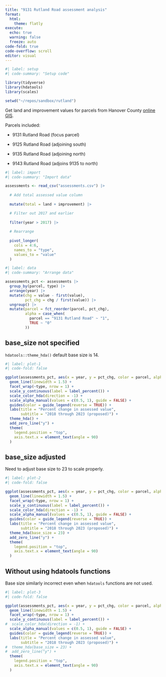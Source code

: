 ```yaml
---
title: "9131 Rutland Road assessment analysis"
format:
  html:
    theme: flatly
execute: 
  echo: true
  warning: false
  freeze: auto
code-fold: true
code-overflow: scroll
editor: visual
---
```


```r
#| label: setup
#| code-summary: "Setup code"

library(tidyverse)
library(hdatools)
library(scales)

setwd("~/repos/sandbox/rutland")

```

Get land and improvement values for parcels from Hanover County [online GIS](https://parcelmap.hanovercounty.gov/).

Parcels included:

-   9131 Rutland Road (focus parcel)

-   9125 Rutland Road (adjoining south)

-   9135 Rutland Road (adjoining north)

-   9143 Rutland Road (adjoins 9135 to north)

```r
#| label: import
#| code-summary: "Import data"

assessments <- read_csv("assessments.csv") |> 
  
  # Add total assessed value column
  
  mutate(total = land + improvement) |> 

  # Filter out 2017 and earlier
  
  filter(year > 2017) |> 
  
  # Rearrange
  
  pivot_longer(
    cols = 4:6,
    names_to = "type",
    values_to = "value"
  )

```

```r
#| label: data
#| code-summary: "Arrange data"

assessments_pct <- assessments |> 
  group_by(parcel, type) |> 
  arrange(year) |> 
  mutate(chg = value - first(value),
         pct_chg = chg / first(value)) |> 
  ungroup() |> 
  mutate(parcel = fct_reorder(parcel, pct_chg),
         alpha = case_when(
           parcel == "9131 Rutland Road" ~ "1",
           TRUE ~ "0"
         ))

```

## base_size not specified

`hdatools::theme_hda()` default base size is 14.

```r
#| label: plot-1
#| code-fold: false

ggplot(assessments_pct, aes(x = year, y = pct_chg, color = parcel, alpha = alpha)) +
  geom_line(linewidth = 1.5) +
  facet_wrap(~type, nrow = 1) +
  scale_y_continuous(label = label_percent()) +
  scale_color_hda(direction = -1) +
  scale_alpha_manual(values = c(0.5, 1), guide = FALSE) +
  guides(color = guide_legend(reverse = TRUE)) +
  labs(title = "Percent change in assessed value",
       subtitle = "2018 through 2023 (proposed)") +
  theme_hda() +
  add_zero_line("y") +
  theme(
    legend.position = "top",
    axis.text.x = element_text(angle = 90)
  )

```

## base_size adjusted

Need to adjust base size to 23 to scale properly.

```r
#| label: plot-2
#| code-fold: false

ggplot(assessments_pct, aes(x = year, y = pct_chg, color = parcel, alpha = alpha)) +
  geom_line(linewidth = 1.5) +
  facet_wrap(~type, nrow = 1) +
  scale_y_continuous(label = label_percent()) +
  scale_color_hda(direction = -1) +
  scale_alpha_manual(values = c(0.5, 1), guide = FALSE) +
  guides(color = guide_legend(reverse = TRUE)) +
  labs(title = "Percent change in assessed value",
       subtitle = "2018 through 2023 (proposed)") +
  theme_hda(base_size = 23) +
  add_zero_line("y") +
  theme(
    legend.position = "top",
    axis.text.x = element_text(angle = 90)
  )

```

## Without using hdatools functions

Base size similarly incorrect even when `hdatools` functions are not used.

```r
#| label: plot-3
#| code-fold: false

ggplot(assessments_pct, aes(x = year, y = pct_chg, color = parcel, alpha = alpha)) +
  geom_line(linewidth = 1.5) +
  facet_wrap(~type, nrow = 1) +
  scale_y_continuous(label = label_percent()) +
#  scale_color_hda(direction = -1) +
  scale_alpha_manual(values = c(0.5, 1), guide = FALSE) +
  guides(color = guide_legend(reverse = TRUE)) +
  labs(title = "Percent change in assessed value",
       subtitle = "2018 through 2023 (proposed)") +
#  theme_hda(base_size = 23) +
#  add_zero_line("y") +
  theme(
    legend.position = "top",
    axis.text.x = element_text(angle = 90)
  )

```
